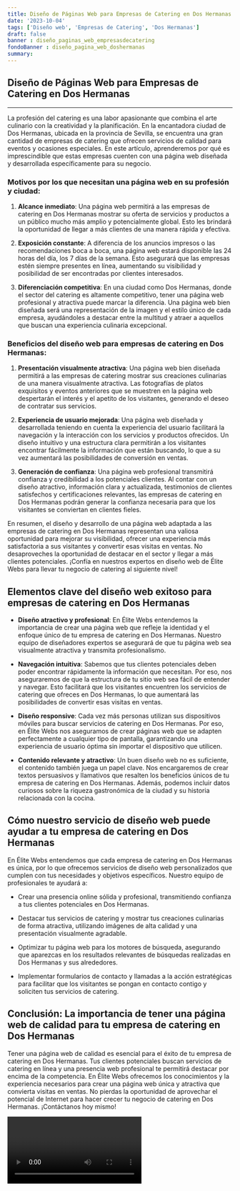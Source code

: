 ```yaml
---
title: Diseño de Páginas Web para Empresas de Catering en Dos Hermanas
date: '2023-10-04'
tags: ['Diseño web', 'Empresas de Catering', 'Dos Hermanas']
draft: false
banner : diseño_paginas_web_empresasdecatering
fondoBanner : diseño_pagina_web_doshermanas
summary: 
---
```


## Diseño de Páginas Web para Empresas de Catering en Dos Hermanas

---

La profesión del catering es una labor apasionante que combina el arte culinario con la creatividad y la planificación. En la encantadora ciudad de Dos Hermanas, ubicada en la provincia de Sevilla, se encuentra una gran cantidad de empresas de catering que ofrecen servicios de calidad para eventos y ocasiones especiales. En este artículo, aprenderemos por qué es imprescindible que estas empresas cuenten con una página web diseñada y desarrollada específicamente para su negocio.

### Motivos por los que necesitan una página web en su profesión y ciudad:

1. **Alcance inmediato**: Una página web permitirá a las empresas de catering en Dos Hermanas mostrar su oferta de servicios y productos a un público mucho más amplio y potencialmente global. Esto les brindará la oportunidad de llegar a más clientes de una manera rápida y efectiva.

2. **Exposición constante**: A diferencia de los anuncios impresos o las recomendaciones boca a boca, una página web estará disponible las 24 horas del día, los 7 días de la semana. Esto asegurará que las empresas estén siempre presentes en línea, aumentando su visibilidad y posibilidad de ser encontradas por clientes interesados.

3. **Diferenciación competitiva**: En una ciudad como Dos Hermanas, donde el sector del catering es altamente competitivo, tener una página web profesional y atractiva puede marcar la diferencia. Una página web bien diseñada será una representación de la imagen y el estilo único de cada empresa, ayudándoles a destacar entre la multitud y atraer a aquellos que buscan una experiencia culinaria excepcional.

### Beneficios del diseño web para empresas de catering en Dos Hermanas:

1. **Presentación visualmente atractiva**: Una página web bien diseñada permitirá a las empresas de catering mostrar sus creaciones culinarias de una manera visualmente atractiva. Las fotografías de platos exquisitos y eventos anteriores que se muestren en la página web despertarán el interés y el apetito de los visitantes, generando el deseo de contratar sus servicios.

2. **Experiencia de usuario mejorada**: Una página web diseñada y desarrollada teniendo en cuenta la experiencia del usuario facilitará la navegación y la interacción con los servicios y productos ofrecidos. Un diseño intuitivo y una estructura clara permitirán a los visitantes encontrar fácilmente la información que están buscando, lo que a su vez aumentará las posibilidades de conversión en ventas.

3. **Generación de confianza**: Una página web profesional transmitirá confianza y credibilidad a los potenciales clientes. Al contar con un diseño atractivo, información clara y actualizada, testimonios de clientes satisfechos y certificaciones relevantes, las empresas de catering en Dos Hermanas podrán generar la confianza necesaria para que los visitantes se conviertan en clientes fieles.

En resumen, el diseño y desarrollo de una página web adaptada a las empresas de catering en Dos Hermanas representan una valiosa oportunidad para mejorar su visibilidad, ofrecer una experiencia más satisfactoria a sus visitantes y convertir esas visitas en ventas. No desaproveches la oportunidad de destacar en el sector y llegar a más clientes potenciales. ¡Confía en nuestros expertos en diseño web de Élite Webs para llevar tu negocio de catering al siguiente nivel!

<GifSeo />

<Cta />

## Elementos clave del diseño web exitoso para empresas de catering en Dos Hermanas

- **Diseño atractivo y profesional**: En Élite Webs entendemos la importancia de crear una página web que refleje la identidad y el enfoque único de tu empresa de catering en Dos Hermanas. Nuestro equipo de diseñadores expertos se asegurará de que tu página web sea visualmente atractiva y transmita profesionalismo.

- **Navegación intuitiva**: Sabemos que tus clientes potenciales deben poder encontrar rápidamente la información que necesitan. Por eso, nos aseguraremos de que la estructura de tu sitio web sea fácil de entender y navegar. Esto facilitará que los visitantes encuentren los servicios de catering que ofreces en Dos Hermanas, lo que aumentará las posibilidades de convertir esas visitas en ventas.

- **Diseño responsive**: Cada vez más personas utilizan sus dispositivos móviles para buscar servicios de catering en Dos Hermanas. Por eso, en Élite Webs nos aseguramos de crear páginas web que se adapten perfectamente a cualquier tipo de pantalla, garantizando una experiencia de usuario óptima sin importar el dispositivo que utilicen.

- **Contenido relevante y atractivo**: Un buen diseño web no es suficiente, el contenido también juega un papel clave. Nos encargaremos de crear textos persuasivos y llamativos que resalten los beneficios únicos de tu empresa de catering en Dos Hermanas. Además, podemos incluir datos curiosos sobre la riqueza gastronómica de la ciudad y su historia relacionada con la cocina.

## Cómo nuestro servicio de diseño web puede ayudar a tu empresa de catering en Dos Hermanas

En Élite Webs entendemos que cada empresa de catering en Dos Hermanas es única, por lo que ofrecemos servicios de diseño web personalizados que cumplen con tus necesidades y objetivos específicos. Nuestro equipo de profesionales te ayudará a:

- Crear una presencia online sólida y profesional, transmitiendo confianza a tus clientes potenciales en Dos Hermanas.

- Destacar tus servicios de catering y mostrar tus creaciones culinarias de forma atractiva, utilizando imágenes de alta calidad y una presentación visualmente agradable.

- Optimizar tu página web para los motores de búsqueda, asegurando que aparezcas en los resultados relevantes de búsquedas realizadas en Dos Hermanas y sus alrededores.

- Implementar formularios de contacto y llamadas a la acción estratégicas para facilitar que los visitantes se pongan en contacto contigo y soliciten tus servicios de catering.

## Conclusión: La importancia de tener una página web de calidad para tu empresa de catering en Dos Hermanas

Tener una página web de calidad es esencial para el éxito de tu empresa de catering en Dos Hermanas. Tus clientes potenciales buscan servicios de catering en línea y una presencia web profesional te permitirá destacar por encima de la competencia. En Élite Webs ofrecemos los conocimientos y la experiencia necesarios para crear una página web única y atractiva que convierta visitas en ventas. No pierdas la oportunidad de aprovechar el potencial de Internet para hacer crecer tu negocio de catering en Dos Hermanas. ¡Contáctanos hoy mismo!

<Video />

<CtaBot job='Empresas de Catering' city='Dos Hermanas'/>

<Gmaps query='Dos Hermanas+españa+maps' />